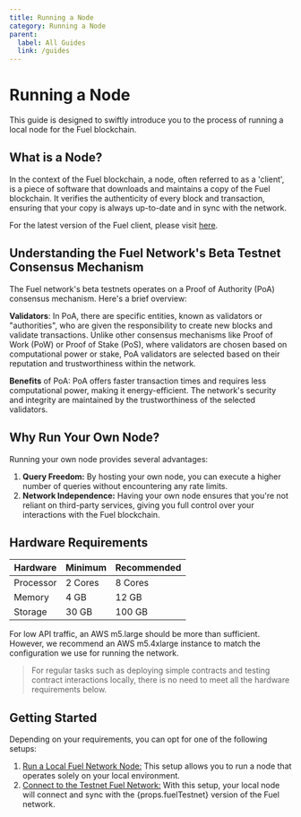 ```yaml
---
title: Running a Node
category: Running a Node
parent:
  label: All Guides
  link: /guides
---
```


# Running a Node

This guide is designed to swiftly introduce you to the process of running a local node for the Fuel blockchain.

## What is a Node?

In the context of the Fuel blockchain, a node, often referred to as a 'client', is a piece of software that downloads and maintains a copy of the Fuel blockchain. It verifies the authenticity of every block and transaction, ensuring that your copy is always up-to-date and in sync with the network.

For the latest version of the Fuel client, please visit [here](https://github.com/FuelLabs/fuel-core).

## Understanding the Fuel Network's Beta Testnet Consensus Mechanism

The Fuel network's beta testnets operates on a Proof of Authority (PoA) consensus mechanism. Here's a brief overview:

**Validators**: In PoA, there are specific entities, known as validators or "authorities", who are given the responsibility to create new blocks and validate transactions. Unlike other consensus mechanisms like Proof of Work (PoW) or Proof of Stake (PoS), where validators are chosen based on computational power or stake, PoA validators are selected based on their reputation and trustworthiness within the network.

**Benefits** of PoA: PoA offers faster transaction times and requires less computational power, making it energy-efficient. The network's security and integrity are maintained by the trustworthiness of the selected validators.

## Why Run Your Own Node?

Running your own node provides several advantages:

1. **Query Freedom:** By hosting your own node, you can execute a higher number of queries without encountering any rate limits.
2. **Network Independence:** Having your own node ensures that you're not reliant on third-party services, giving you full control over your interactions with the Fuel blockchain.

## Hardware Requirements

|  Hardware  | Minimum  | Recommended |
|------------|----------|-------------|
|  Processor |  2 Cores |  8 Cores    |
|  Memory    |  4 GB    |  12 GB      |
|  Storage   |  30 GB   |  100 GB     |

For low API traffic, an AWS m5.large should be more than sufficient. However, we recommend an AWS m5.4xlarge instance to match the configuration we use for running the network.

> For regular tasks such as deploying simple contracts and testing contract interactions locally, there is no need to meet all the hardware requirements below.

## Getting Started

Depending on your requirements, you can opt for one of the following setups:

1. [Run a Local Fuel Network Node:](/guides/running-a-node/running-a-local-node) This setup allows you to run a node that operates solely on your local environment.
2. [Connect to the Testnet Fuel Network:](/guides/running-a-node/running-a-testnet-node) With this setup, your local node will connect and sync with the {props.fuelTestnet} version of the Fuel network.
